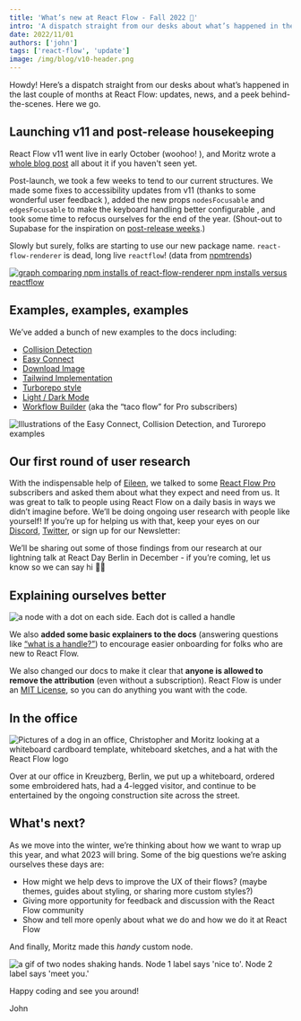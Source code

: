 ```yaml
---
title: 'What’s new at React Flow - Fall 2022 🍂'
intro: 'A dispatch straight from our desks about what’s happened in the last couple of months at React Flow: updates, news, and a peek behind-the-scenes.'
date: 2022/11/01
authors: ['john']
tags: ['react-flow', 'update']
image: /img/blog/v10-header.png
---
```



<BlogPostLayout usePostMetadata={usePostMetadata}>
Howdy! Here’s a dispatch straight from our desks about what’s happened in the last couple of months at React Flow: updates, news, and a peek behind-the-scenes. Here we go.

## Launching v11 and post-release housekeeping

React Flow v11 went live in early October (woohoo! <Emoji content="🎉" />), and Moritz wrote a [whole blog post](https://reactflow.dev/blog/react-flow-v11/) all about it if you haven't seen yet.

Post-launch, we took a few weeks to tend to our current structures. We made some fixes to accessibility updates from v11 (thanks to some wonderful user feedback <Emoji content="💕" />), added the new props `nodesFocusable` and `edgesFocusable` to make the keyboard handling better configurable , and took some time to refocus ourselves for the end of the year. (Shout-out to Supabase for the inspiration on [post-release weeks](https://github.com/supabase/supabase/releases/tag/0.22.09).)

Slowly but surely, folks are starting to use our new package name. `react-flow-renderer` is dead, long live `reactflow`! (data from [npmtrends](https://npmtrends.com/react-flow-renderer-vs-reactflow))

[<Image src="/img/blog/fall-2022/package-stats.png" alt="graph comparing npm installs of react-flow-renderer npm installs versus reactflow" width={1492} height={1076}/>](https://npmtrends.com/react-flow-renderer-vs-reactflow)

## Examples, examples, examples

We’ve added a bunch of new examples to the docs including:

- [Collision Detection](/docs/examples/interaction/collision-detection/)
- [Easy Connect](/docs/examples/nodes/easy-connect/)
- [Download Image](/docs/examples/misc/download-image/)
- [Tailwind Implementation](/docs/examples/styling/tailwind/)
- [Turborepo style](/docs/examples/styling/turbo-flow/)
- [Light / Dark Mode](/docs/examples/styling/styled-components/)
- [Workflow Builder](https://pro.reactflow.dev/examples/workflow-builder) (aka the “taco flow” for Pro subscribers)

<Image
  src="/img/blog/fall-2022/examples-fallblog.gif"
  alt="Illustrations of the Easy Connect, Collision Detection, and Turorepo examples"
  width={1800}
  height={450}
  wide
/>

## Our first round of user research

With the indispensable help of [Eileen](https://bumble.blue/), we talked to some [React Flow Pro](https://pro.reactflow.dev/) subscribers and asked them about what they expect and need from us. It was great to talk to people using React Flow on a daily basis in ways we didn’t imagine before. We’ll be doing ongoing user research with people like yourself! If you’re up for helping us with that, keep your eyes on our [Discord](https://discord.gg/RVmnytFmGW), [Twitter](https://twitter.com/reactflowdev), or sign up for our Newsletter:

We’ll be sharing out some of those findings from our research at our lightning talk at React Day Berlin in December - if you’re coming, let us know so we can say hi 👋🏻

## Explaining ourselves better

<Image
  src="/img/blog/fall-2022/handles-definition.png"
  alt="a node with a dot on each side. Each dot is called a handle"
  width={1456}
  height={520}
  wide
/>

We also **added some basic explainers to the docs** (answering questions like [“what is a handle?”](/docs/concepts/terms-and-definitions/#handles)) to encourage easier onboarding for folks who are new to React Flow.

We also changed our docs to make it clear that **anyone is allowed to remove the attribution** (even without a subscription). React Flow is under an [MIT License](https://github.com/wbkd/react-flow/blob/main/LICENSE), so you can do anything you want with the code.

## In the office

<Image
  src="/img/blog/fall-2022/office-fall.jpeg"
  alt="Pictures of a dog in an office, Christopher and Moritz looking at a whiteboard cardboard template, whiteboard sketches, and a hat with the React Flow logo "
  width={1800}
  height={716}
  wide
/>

Over at our office in Kreuzberg, Berlin, we put up a whiteboard, ordered some embroidered hats, had a 4-legged visitor, and continue to be entertained by the ongoing construction site across the street.

## What's next?

As we move into the winter, we’re thinking about how we want to wrap up this year, and what 2023 will bring. Some of the big questions we’re asking ourselves these days are:

- How might we help devs to improve the UX of their flows? (maybe themes, guides about styling, or sharing more custom styles?)
- Giving more opportunity for feedback and discussion with the React Flow community
- Show and tell more openly about what we do and how we do it at React Flow

And finally, Moritz made this _handy_ custom node.

<Image
  src="/img/blog/fall-2022/nicetomeetyou.gif"
  alt="a gif of two nodes shaking hands. Node 1 label says 'nice to'. Node 2 label says 'meet you.'"
  width={586}
  height={230}
  wide
/>

Happy coding and see you around!

John

</BlogPostLayout>
